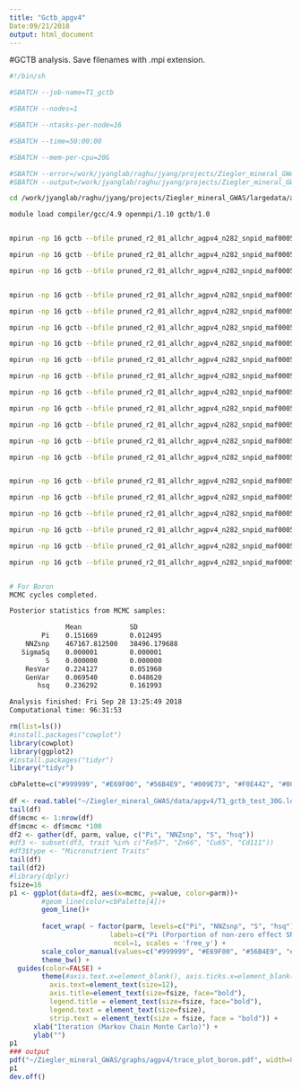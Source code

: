 ```yaml
---
title: "Gctb_apgv4"
Date:09/21/2018
output: html_document
---
```


#GCTB analysis. Save filenames with .mpi extension.

```bash
#!/bin/sh

#SBATCH --job-name=T1_gctb

#SBATCH --nodes=1

#SBATCH --ntasks-per-node=16

#SBATCH --time=50:00:00

#SBATCH --mem-per-cpu=20G

#SBATCH --error=/work/jyanglab/raghu/jyang/projects/Ziegler_mineral_GWAS/slurm-log/apgv4/gctb_trait1_allchr.err
#SBATCH --output=/work/jyanglab/raghu/jyang/projects/Ziegler_mineral_GWAS/slurm-log/apgv4/gctb_trait1_allchr.out

cd /work/jyanglab/raghu/jyang/projects/Ziegler_mineral_GWAS/largedata/apgv4/

module load compiler/gcc/4.9 openmpi/1.10 gctb/1.0


mpirun -np 16 gctb --bfile pruned_r2_01_allchr_agpv4_n282_snpid_maf0005_geno1 --pheno BLUE_mineral_ziegler.txt --mpheno 1  --bayes S --pi 0.1 --hsq 0.5 --chain-length 25000 --burn-in 5000 --out T1_gctb_test > T1_gctb_test.log 2>&1

mpirun -np 16 gctb --bfile pruned_r2_01_allchr_agpv4_n282_snpid_maf0005_geno1 --pheno BLUE_mineral_ziegler.txt --mpheno 2  --bayes S --pi 0.1 --hsq 0.5 --chain-length 25000 --burn-in 5000 --out  T2_gctb_test > T2_gctb_test.log 2>&1

mpirun -np 16 gctb --bfile pruned_r2_01_allchr_agpv4_n282_snpid_maf0005_geno1 --pheno BLUE_mineral_ziegler.txt --mpheno 3 --bayes S --pi 0.1 --hsq 0.5 --chain-length 25000 --burn-in 5000 --out T3_gctb_test> T3_gctb_test.log 2>&1


mpirun -np 16 gctb --bfile pruned_r2_01_allchr_agpv4_n282_snpid_maf0005_geno1 --pheno BLUE_mineral_ziegler.txt --mpheno 4 --bayes S --pi 0.1 --hsq 0.5 --chain-length 25000 --burn-in 5000 --out T4_gctb_test > T4_gctb_test.log 2>&1

mpirun -np 16 gctb --bfile pruned_r2_01_allchr_agpv4_n282_snpid_maf0005_geno1 --pheno BLUE_mineral_ziegler.txt --mpheno 5 --bayes S --pi 0.1 --hsq 0.5 --chain-length 25000 --burn-in 5000 --out T5_gctb_test > T5_gctb_test.log 2>&1

mpirun -np 16 gctb --bfile pruned_r2_01_allchr_agpv4_n282_snpid_maf0005_geno1 --pheno BLUE_mineral_ziegler.txt --mpheno 6 --bayes S --pi 0.1 --hsq 0.5 --chain-length 25000 --burn-in 5000 --out T6_gctb_test> T6_gctb_test.log 2>&1

mpirun -np 16 gctb --bfile pruned_r2_01_allchr_agpv4_n282_snpid_maf0005_geno1 --pheno BLUE_mineral_ziegler.txt --mpheno 7 --bayes S --pi 0.1 --hsq 0.5 --chain-length 25000 --burn-in 5000 --out  T7_gctb_test > T7_gctb_test.log 2>&1

mpirun -np 16 gctb --bfile pruned_r2_01_allchr_agpv4_n282_snpid_maf0005_geno1 --pheno BLUE_mineral_ziegler.txt --mpheno 8--bayes S --pi 0.1 --hsq 0.5 --chain-length 25000 --burn-in 5000 --out T8_gctb_test > T8_gctb_test.log 2>&1

mpirun -np 16 gctb --bfile pruned_r2_01_allchr_agpv4_n282_snpid_maf0005_geno1 --pheno BLUE_mineral_ziegler.txt --mpheno 9  --bayes S --pi 0.1 --hsq 0.5 --chain-length 25000 --burn-in 5000 --out T9_gctb_test > T9_gctb_test.log 2>&1

mpirun -np 16 gctb --bfile pruned_r2_01_allchr_agpv4_n282_snpid_maf0005_geno1 --pheno BLUE_mineral_ziegler.txt --mpheno 10  --bayes S --pi 0.1 --hsq 0.5 --chain-length 25000 --burn-in 5000 --out T10_gctb_test> T10_gctb_test.log 2>&1

mpirun -np 16 gctb --bfile pruned_r2_01_allchr_agpv4_n282_snpid_maf0005_geno1 --pheno BLUE_mineral_ziegler.txt --mpheno 11  --bayes S --pi 0.1 --hsq 0.5 --chain-length 25000 --burn-in 5000 --out T11_gctb_test> T11_gctb_test.log 2>&1

mpirun -np 16 gctb --bfile pruned_r2_01_allchr_agpv4_n282_snpid_maf0005_geno1 --pheno BLUE_mineral_ziegler.txt --mpheno 12  --bayes S --pi 0.1 --hsq 0.5 --chain-length 25000 --burn-in 5000 --out T12_gctb_test > T12_gctb_test.log 2>&1

mpirun -np 16 gctb --bfile pruned_r2_01_allchr_agpv4_n282_snpid_maf0005_geno1 --pheno BLUE_mineral_ziegler.txt --mpheno 13  --bayes S --pi 0.1 --hsq 0.5 --chain-length 25000 --burn-in 5000 --out T13_gctb_test> T13_gctb_test.log 2>&1

mpirun -np 16 gctb --bfile pruned_r2_01_allchr_agpv4_n282_snpid_maf0005_geno1 --pheno BLUE_mineral_ziegler.txt --mpheno 14  --bayes S --pi 0.1 --hsq 0.5 --chain-length 25000 --burn-in 5000 --out T14_gctb_test > T14_gctb_test.log 2>&1


mpirun -np 16 gctb --bfile pruned_r2_01_allchr_agpv4_n282_snpid_maf0005_geno1 --pheno BLUE_mineral_ziegler.txt --mpheno 15  --bayes S --pi 0.1 --hsq 0.5 --chain-length 25000 --burn-in 5000 --out T15_gctb_test > T15_gctb_test.log 2>&1

mpirun -np 16 gctb --bfile pruned_r2_01_allchr_agpv4_n282_snpid_maf0005_geno1 --pheno BLUE_mineral_ziegler.txt --mpheno 16  --bayes S --pi 0.1 --hsq 0.5 --chain-length 25000 --burn-in 5000 --out T16_gctb_test> T16_gctb_test.log 2>&1

mpirun -np 16 gctb --bfile pruned_r2_01_allchr_agpv4_n282_snpid_maf0005_geno1 --pheno BLUE_mineral_ziegler.txt --mpheno 17  --bayes S --pi 0.1 --hsq 0.5 --chain-length 25000 --burn-in 5000 --out T17_gctb_test > T17_gctb_test.log 2>&1

mpirun -np 16 gctb --bfile pruned_r2_01_allchr_agpv4_n282_snpid_maf0005_geno1 --pheno BLUE_mineral_ziegler.txt --mpheno 18  --bayes S --pi 0.1 --hsq 0.5 --chain-length 25000 --burn-in 5000 --out T18_gctb_test > T18_gctb_test.log 2>&1

mpirun -np 16 gctb --bfile pruned_r2_01_allchr_agpv4_n282_snpid_maf0005_geno1 --pheno BLUE_mineral_ziegler.txt --mpheno 19  --bayes S --pi 0.1 --hsq 0.5 --chain-length 25000 --burn-in 5000 --out T19_gctb_test > T19_gctb_test.log 2>&1

mpirun -np 16 gctb --bfile pruned_r2_01_allchr_agpv4_n282_snpid_maf0005_geno1 --pheno BLUE_mineral_ziegler.txt --mpheno 20  --bayes S --pi 0.1 --hsq 0.5 --chain-length 25000 --burn-in 5000 --out T20_gctb_test > T20_gctb_test.log 2>&1


# For Boron
MCMC cycles completed.

Posterior statistics from MCMC samples:

              Mean  	      SD
        Pi    0.151669        0.012495
    NNZsnp    467167.812500   38496.179688
   SigmaSq    0.000001        0.000001
         S    0.000000        0.000000
    ResVar    0.224127        0.051960
    GenVar    0.069540        0.048620
       hsq    0.236292        0.161993

Analysis finished: Fri Sep 28 13:25:49 2018
Computational time: 96:31:53
```

```r
rm(list=ls())
#install.packages("cowplot")
library(cowplot)
library(ggplot2)
#install.packages("tidyr")
library("tidyr")

cbPalette=c("#999999", "#E69F00", "#56B4E9", "#009E73", "#F0E442", "#0072B2", "#D55E00", "#CC79A7")
  
df <- read.table("~/Ziegler_mineral_GWAS/data/apgv4/T1_gctb_test_30G.log", header=T)
tail(df)
df$mcmc <- 1:nrow(df)
df$mcmc <- df$mcmc *100
df2 <- gather(df, parm, value, c("Pi", "NNZsnp", "S", "hsq"))
#df3 <- subset(df3, trait %in% c("Fe57", "Zn66", "Cu65", "Cd111"))
#df3$type <- "Micronutrient Traits"
tail(df)
tail(df2)
#library(dplyr) 
fsize=16 
p1 <- ggplot(data=df2, aes(x=mcmc, y=value, color=parm))+
        #geom_line(color=cbPalette[4])+
        geom_line()+
        
        facet_wrap( ~ factor(parm, levels=c("Pi", "NNZsnp", "S", "hsq"),
                         labels=c("Pi (Porportion of non-zero effect SNPs)", "Number of non-zero effect SNPs", "S (selection coefficient)", "SNP-based Heritability")), 
                          ncol=1, scales = 'free_y') +
        scale_color_manual(values=c("#999999", "#E69F00", "#56B4E9", "#009E73")) +
        theme_bw() +
  guides(color=FALSE) +
        theme(#axis.text.x=element_blank(), axis.ticks.x=element_blank(),
          axis.text=element_text(size=12),
          axis.title=element_text(size=fsize, face="bold"),
          legend.title = element_text(size=fsize, face="bold"),
          legend.text = element_text(size=fsize),
          strip.text = element_text(size = fsize, face = "bold")) +
      xlab("Iteration (Markov Chain Monte Carlo)") +
      ylab("")
p1
### output
pdf("~/Ziegler_mineral_GWAS/graphs/agpv4/trace_plot_boron.pdf", width=8, height=12)
p1
dev.off()

































```

